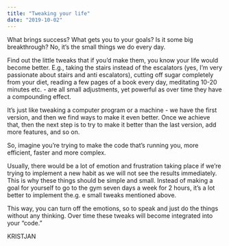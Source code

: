 ```yaml
---
title: "Tweaking your life"
date: "2019-10-02"
---
```


What brings success? What gets you to your goals? Is it some big breakthrough? No, it’s the small things we do every day.

Find out the little tweaks that if you’d make them, you know your life would become better. E.g., taking the stairs instead of the escalators (yes, I’m very passionate about stairs and anti escalators), cutting off sugar completely from your diet, reading a few pages of a book every day, meditating 10-20 minutes etc. - are all small adjustments, yet powerful as over time they have a compounding effect.

It’s just like tweaking a computer program or a machine - we have the first version, and then we find ways to make it even better. Once we achieve that, then the next step is to try to make it better than the last version, add more features, and so on.

So, imagine you’re trying to make the code that’s running you, more efficient, faster and more complex.

Usually, there would be a lot of emotion and frustration taking place if we’re trying to implement a new habit as we will not see the results immediately. This is why these things should be simple and small. Instead of making a goal for yourself to go to the gym seven days a week for 2 hours, it’s a lot better to implement the.g. e small tweaks mentioned above.

This way, you can turn off the emotions, so to speak and just do the things without any thinking. Over time these tweaks will become integrated into your “code.”

KRISTJAN
